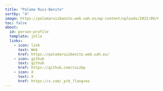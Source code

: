 ```yaml
---
title: "Paloma Ruiz-Benito"
sortby: "4"
image: https://palomaruizbenito.web.uah.es/wp-content/uploads/2022/09/Profile_foto_JE-AE-600x338.jpg
toc: false
about:
  id: person-profile
  template: jolla
  links:
    - icon: link
      text: Web
      href: https://palomaruizbenito.web.uah.es/
    - icon: github
      text: github
      href: https://github.com/ruizbp
    - icon: X
      text: X
      href: https://x.com/_prb_?lang=es
---
```


:::{#person-profile}
:::
